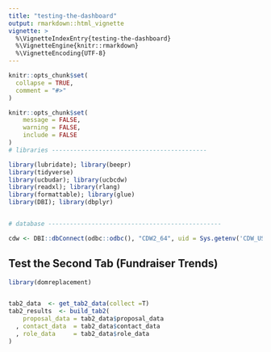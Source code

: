 ```yaml
---
title: "testing-the-dashboard"
output: rmarkdown::html_vignette
vignette: >
  %\VignetteIndexEntry{testing-the-dashboard}
  %\VignetteEngine{knitr::rmarkdown}
  %\VignetteEncoding{UTF-8}
---
```


```r
knitr::opts_chunk$set(
  collapse = TRUE,
  comment = "#>"
)
```

```r
knitr::opts_chunk$set(
	message = FALSE,
	warning = FALSE,
	include = FALSE
)
# libraries -------------------------------------------

library(lubridate); library(beepr)
library(tidyverse)
library(ucbudar); library(ucbcdw)
library(readxl); library(rlang)
library(formattable); library(glue)
library(DBI); library(dbplyr)


# database ------------------------------------------------

cdw <- DBI::dbConnect(odbc::odbc(), "CDW2_64", uid = Sys.getenv('CDW_USR'), pwd = Sys.getenv("CDW_PWD"), timeout = 10)

```


## Test the Second Tab (Fundraiser Trends)

```r

library(domreplacement)


tab2_data  <- get_tab2_data(collect =T)
tab2_results  <- build_tab2(
    proposal_data = tab2_data$proposal_data
  , contact_data  = tab2_data$contact_data
  , role_data     = tab2_data$role_data
)

```
